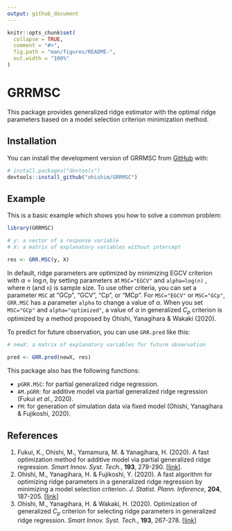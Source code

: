 ```yaml
---
output: github_document
---
```


<!-- README.md is generated from README.Rmd. Please edit that file -->

```r
knitr::opts_chunk$set(
  collapse = TRUE,
  comment = "#>",
  fig.path = "man/figures/README-",
  out.width = "100%"
)
```

# GRRMSC

<!-- badges: start -->
<!-- badges: end -->

This package provides generalized ridge estimator with the optimal ridge parameters based on a model selection criterion minimization method.

## Installation

You can install the development version of GRRMSC from [GitHub](https://github.com/) with:

``` r
# install.packages("devtools")
devtools::install_github("ohishim/GRRMSC")
```

## Example

This is a basic example which shows you how to solve a common problem:

```r
library(GRRMSC)

# y: a vector of a response variable
# X: a matrix of explanatory variables without intercept

res <- GRR.MSC(y, X)
```
In default, ridge parameters are optimized by minimizing EGCV criterion with $\alpha=\log n$, by setting parameters at `MSC="EGCV"` and `alpha=log(n)` , where $n$ (and `n`) is sample size.
To use other criteria, you can set a parameter `MSC` at "GCp", "GCV", "Cp", or "MCp".
For `MSC="EGCV"` or `MSC="GCp"`, `GRR.MSC` has a parameter `alpha` to change a value of $\alpha$.
When you set `MSC="GCp"` and `alpha="optimized"`, a value of $\alpha$ in generalized $C_p$ criterion is optimized by a method proposed by Ohishi, Yanagihara & Wakaki (2020).

To predict for future observation, you can use `GRR.pred` like this:

```r
# newX: a matrix of explanatory variables for future observation

pred <- GRR.pred(newX, res)
```

This package also has the following functions:  

- `pGRR.MSC`: for partial generalized ridge regression.  
- `AM.pGRR`:  for additive model via partial generalized ridge regression (Fukui <i>et al</i>., 2020).  
- `FM`: for generation of simulation data via fixed model (Ohishi, Yanagihara & Fujikoshi, 2020).

## References

1. Fukui, K., Ohishi, M., Yamamura, M. & Yanagihara, H. (2020). 
A fast optimization method for additive model via partial generalized ridge regression. 
<i>Smart Innov. Syst. Tech.</i>, <b>193</b>, 279-290. 
[[link](https://doi.org/10.1007/978-981-15-5925-9_24)].  
1. Ohishi, M., Yanagihara, H. & Fujikoshi, Y. (2020). 
A fast algorithm for optimizing ridge parameters in a generalized ridge regression by minimizing a model selection criterion. 
<i>J. Statist. Plann. Inference</i>, <b>204</b>, 187-205.
[[link](https://doi.org/10.1016/j.jspi.2019.04.010)]  
1. Ohishi, M., Yanagihara, H. & Wakaki, H. (2020). 
Optimization of generalized $C_p$ criterion for selecting ridge parameters in generalized ridge regression.
<i>Smart Innov. Syst. Tech.</i>, <b>193</b>, 267-278. 
[[link](https://doi.org/10.1007/978-981-15-5925-9_23)]
